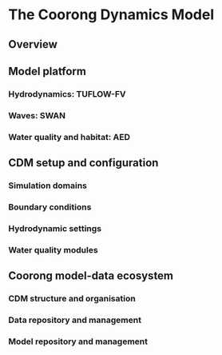 # The Coorong Dynamics Model

## Overview
	
## Model platform

### Hydrodynamics: TUFLOW-FV

### Waves: SWAN

### Water quality and habitat: AED

## CDM setup and configuration

### Simulation domains 

### Boundary conditions

### Hydrodynamic settings

### Water quality modules

## Coorong model-data ecosystem 

### CDM structure and organisation

### Data repository and management

### Model repository and management

